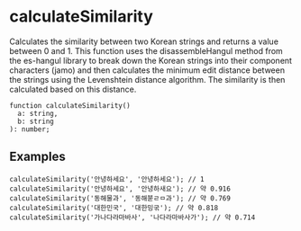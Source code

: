 

# calculateSimilarity

Calculates the similarity between two Korean strings and returns a value between 0 and 1. This function uses the disassembleHangul method from the es-hangul library to break down the Korean strings into their component characters (jamo) and then calculates the minimum edit distance between the strings using the Levenshtein distance algorithm. The similarity is then calculated based on this distance.

```tsx
function calculateSimilarity()
  a: string,
  b: string
): number;
```

## Examples

```tsx
calculateSimilarity('안녕하세요', '안녕하세요'); // 1
calculateSimilarity('안녕하세요', '안녕하새요'); // 약 0.916
calculateSimilarity('동해물과', '동해붇ㄹㅁ과'); // 약 0.769
calculateSimilarity('대한민국', '대한밍굮'); // 약 0.818
calculateSimilarity('가나다라마바사', '나다라마바사가'); // 약 0.714
```

<CalculateSimilarityDemo />
